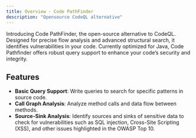 ```yaml
---
title: Overview - Code PathFinder
description: "Opensource CodeQL alternative"
---
```



<PostHogLayout>
</PostHogLayout>

Introducing Code PathFinder, the open-source alternative to CodeQL. Designed for precise flow analysis and advanced structural search, it identifies vulnerabilities in your code. Currently optimized for Java, Code Pathfinder offers robust query support to enhance your code’s security and integrity.

## Features
- **Basic Query Support**: Write queries to search for specific patterns in source code.
- **Call Graph Analysis**: Analyze method calls and data flow between methods.
- **Source-Sink Analysis**: Identify sources and sinks of sensitive data to check for vulnerabilities such as SQL injection, Cross-Site Scripting (XSS), and other issues highlighted in the OWASP Top 10.

